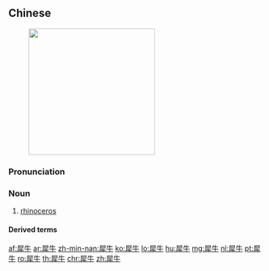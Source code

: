 ==Chinese==
{{zh-forms}}
[[Image:Ceratotherium simum kwh.jpg|250px|thumb|right|{{lang|zh|犀牛}}]]

===Pronunciation===
{{zh-pron
|m=xīniú
|c=sai1 ngau4
|mn=sai-gû
|cat=n
}}

===Noun===
{{zh-noun|mw=隻}}

# [[rhinoceros]]

====Derived terms====
{{zh-der|犀牛江}}

{{zh-cat|Mammals}}

[[af:犀牛]]
[[ar:犀牛]]
[[zh-min-nan:犀牛]]
[[ko:犀牛]]
[[lo:犀牛]]
[[hu:犀牛]]
[[mg:犀牛]]
[[nl:犀牛]]
[[pt:犀牛]]
[[ro:犀牛]]
[[th:犀牛]]
[[chr:犀牛]]
[[zh:犀牛]]